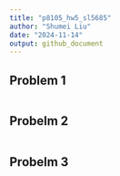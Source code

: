 ```yaml
---
title: "p8105_hw5_sl5685"
author: "Shumei Liu"
date: "2024-11-14"
output: github_document
---
```


## Problem 1

```r

```

## Probelm 2

```r

```

## Probelm 3

```r

```

